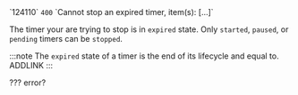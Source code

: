 <tr>
<td>`124110`</td>
<td><code>400</code></td>
<td>`Cannot stop an expired timer, item(s): [...]`</td>
<td>


The timer your are trying to stop is in `expired` state. Only `started`, `paused`, or `pending` timers can be `stopped`.

:::note
The `expired` state of a timer is the end of its lifecycle and equal to. ADDLINK
:::

??? error?

</td>
</tr>